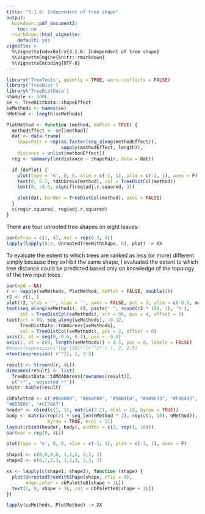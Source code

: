 ```yaml
---
title: "3.1.6: Independent of tree shape"
output: 
  bookdown::pdf_document2:
    toc: no
  rmarkdown::html_vignette:
    default: yes
vignette: >
  %\VignetteIndexEntry{3.1.6: Independent of tree shape}
  %\VignetteEngine{knitr::rmarkdown}
  %\VignetteEncoding{UTF-8}
---
```


```r
library('TreeTools', quietly = TRUE, warn.conflicts = FALSE)
library('TreeDist')
library('TreeDistData')
nSample <- 100L
se <- TreeDistData::shapeEffect
seMethods <- names(se)
nMethod <- length(seMethods)
```

```r
PlotMethod <- function (method, doPlot = TRUE) {
  methodEffect <- se[[method]]
  dat <- data.frame(
    shapePair = rep(as.factor(seq_along(methodEffect)),
                    sapply(methodEffect, length)),
    distance = unlist(methodEffect))
  reg <- summary(lm(distance ~ shapePair, data = dat))

  if (doPlot) {
    plot(type = 'n', 0, 0, xlim = c(-1, 1), ylim = c(-1, 1), axes = F)
    text(0, 0.5, tdAbbrevs[method], col = TreeDistCol(method))
    text(0, -0.5, signif(reg$adj.r.squared, 3))

    plot(dat, border = TreeDistCol(method), axes = FALSE)
  }
  c(reg$r.squared, reg$adj.r.squared)
}
```

There are four unrooted tree shapes on eight leaves:

```r
par(mfrow = c(1, 4), mar = rep(0.3, 4))
lapply(lapply(0:3, UnrootedTreeWithShape, 8), plot) -> XX
```

To evaluate the extent to which trees are ranked as less (or more) different
simply because they exhibit the same shape, I evaluated the extent to which
tree distance could be predicted based only on knowledge of the topology of 
the two input trees.

```r
par(xpd = NA)
r <- vapply(seMethods, PlotMethod, doPlot = FALSE, double(2))
r2 <- r[1, ]
plot(r2, ylab = '', xlab = '', axes = FALSE, pch = 3, ylim = c(-0.5, max(r2)))
text(seq_along(seMethods), r2, paste(' ', round(r2 * 100, 1), '%'),
     col = TreeDistCol(seMethods), srt = 90, pos = 4, offset = 0)
text(srt = 90, seq_along(seMethods), -0.12,
     TreeDistData::tdAbbrevs[seMethods], 
     col = TreeDistCol(seMethods), pos = 2, offset = 0)
axis(2, at = seq(0, 0.6, 0.1), pos = -0.6)
axis(1, at = c(0, length(seMethods)) + 0.5, pos = 0, labels = FALSE)
#mtext(expression('log'[10]*'(r'^2*')'), 2, 2.5)
mtext(expression('r'^2), 2, 2.5)
```

```r
result <- t(round(r, 4L))
dimnames(result) <- list(
  TreeDistData::tdMdAbbrevs[rownames(result)],
  c('r²', 'adjusted r²'))
knitr::kable(result)
```

```r
cbPalette8 <- c("#000000", "#E69F00", "#56B4E9", "#009E73", "#F0E442", "#0072B2", 
"#D55E00", "#CC79A7")
header <- cbind(c(1, 1), matrix(2:21, ncol = 10, byrow = TRUE))
body <- matrix(rep(21 + seq_len(nMethod * 2), rep(c(1, 10), nMethod)),
               byrow = TRUE, ncol = 11)
layout(rbind(header, body), widths = c(2, rep(1, 10)))
par(mar = rep(0, 4L))

plot(type = 'n', 0, 0, xlim = c(-1, 1), ylim = c(-1, 1), axes = F)

shape1 <- c(0,0,0,0, 1,1,1, 2,2, 3)
shape2 <- c(0,1,2,3, 1,2,3, 2,3, 3)

xx <- lapply(c(shape1, shape2), function (shape) {
  plot(UnrootedTreeWithShape(shape, nTip = 8),
       edge.color = cbPalette8[shape + 1L])
  text(1, 9, shape + 1L, col = cbPalette8[shape + 1L])
})

lapply(seMethods, PlotMethod) -> XX
```

